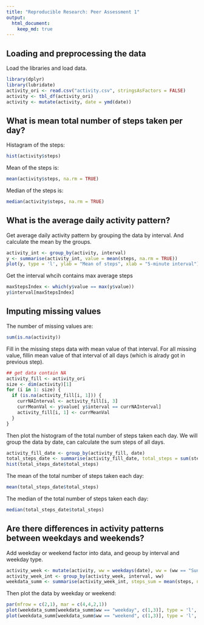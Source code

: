 ```yaml
---
title: "Reproducible Research: Peer Assessment 1"
output: 
  html_document:
    keep_md: true
---
```



## Loading and preprocessing the data

Load the libraries and load data.
```r
library(dplyr)
library(lubridate)
activity_ori <- read.csv("activity.csv", stringsAsFactors = FALSE)
activity <- tbl_df(activity_ori)
activity <- mutate(activity, date = ymd(date))
```


## What is mean total number of steps taken per day?

Histagram of the steps:
```r
hist(activity$steps)
```

Mean of the steps is:
```r
mean(activity$steps, na.rm = TRUE)
```

Median of the steps is:
```r
median(activity$steps, na.rm = TRUE)
```


## What is the average daily activity pattern?

Get average daily activity pattern by grouping the data by interval. And calculate the mean by the groups.

```r
activity_int <- group_by(activity, interval)
y <- summarise(activity_int, value = mean(steps, na.rm = TRUE))
plot(y, type = 'l', ylab = "Mean of steps", xlab = "5-minute interval")
```

Get the interval whcih contains max average steps
```r
maxStepsIndex <- which(y$value == max(y$value))
y$interval[maxStepsIndex]
```


## Imputing missing values

The number of missing values are:
```r
sum(is.na(activity))
```

Fill in the missing steps data with mean value of that interval. For all missing value, fillin mean value of that interval of all days (which is alrady got in previous step).
```r
## get data contain NA
activity_fill <- activity_ori
size <- dim(activity)[1]
for (i in 1: size) {
  if (is.na(activity_fill[i, 1])) {
    currNAInterval <- activity_fill[i, 3]
    currMeanVal <- y$value[ y$interval == currNAInterval]
    activity_fill[i, 1] <- currMeanVal
  }
}
```

Then plot the histogram of the total number of steps taken each day. We will group the data by date, can calculate the sum steps of all days.

```r
activity_fill_date <- group_by(activity_fill, date)
total_steps_date <- summarise(activity_fill_date, total_steps = sum(steps))
hist(total_steps_date$total_steps)
```

The mean of the total number of steps taken each day:

```r
mean(total_steps_date$total_steps)
```

The median of the total number of steps taken each day:

```r
median(total_steps_date$total_steps)
```


## Are there differences in activity patterns between weekdays and weekends?

Add weekday or weekend factor into data, and geoup by interval and weekday type.

```r
activity_week <- mutate(activity, ww = weekdays(date), ww = (ww == "Sunday" | ww =="Saturday"), ww = ifelse(ww, "weekend", "weekday"), ww = as.factor(ww))
activity_week_int <- group_by(activity_week, interval, ww)
weekdata_summ <- summarise(activity_week_int, steps_sum = mean(steps, na.rm = TRUE))
```

Then plot the data by weekday or weekend:
```r
par(mfrow = c(2,1), mar = c(4,4,2,1))
plot(weekdata_summ[weekdata_summ$ww == "weekday", c(1,3)], type = 'l', main = "weekday")
plot(weekdata_summ[weekdata_summ$ww == "weekend", c(1,3)], type = 'l', main = "weekend")
```

